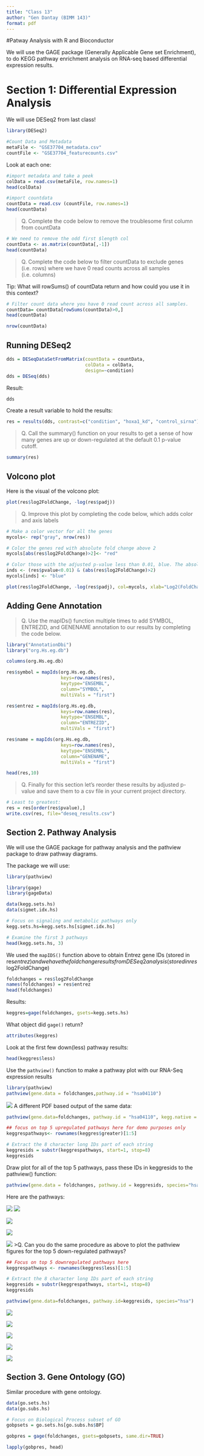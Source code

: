 ```yaml
---
title: "Class 13"
author: "Gen Dantay (BIMM 143)"
format: pdf
---
```


#Patway Analysis with R and Bioconductor

We will use the GAGE package (Generally Applicable Gene set Enrichment), to do KEGG pathway enrichment analysis on RNA-seq based differential expression results. 

# Section 1: Differential Expression Analysis 

We will use DESeq2 from last class!

```r
library(DESeq2)

#Count Data and Metadata
metaFile <- "GSE37704_metadata.csv"
countFile <- "GSE37704_featurecounts.csv"
```

Look at each one:
```r
#import metadata and take a peek 
colData = read.csv(metaFile, row.names=1)
head(colData)
```

```r
#import countdata 
countData = read.csv (countFile, row.names=1)
head(countData)
```
> Q. Complete the code below to remove the troublesome first column from countData

```r
# We need to remove the odd first $length col
countData <- as.matrix(countData[,-1])
head(countData)
```
>Q. Complete the code below to filter countData to exclude genes (i.e. rows) where we have 0 read counts across all samples (i.e. columns)

Tip: What will rowSums() of countData return and how could you use it in this context?

```r
# Filter count data where you have 0 read count across all samples. 
countData= countData[rowSums(countData)>0,]
head(countData)
```
```r
nrow(countData)
```
## Running DESeq2


```r
dds = DESeqDataSetFromMatrix(countData = countData, 
                             colData = colData, 
                             design=~condition)
dds = DESeq(dds)
```
Result: 
```r
dds
```
Create a result variable to hold the results:

```r
res = results(dds, contrast=c("condition", "hoxa1_kd", "control_sirna"))
```

> Q. Call the summary() function on your results to get a sense of how many genes are up or down-regulated at the default 0.1 p-value cutoff. 

```r
summary(res)
```

## Volcono plot

Here is the visual of the volcono plot:

```r
plot(res$log2FoldChange, -log(res$padj))
```

>Q. Improve this plot by completing the code below, which adds color and axis labels

```r
# Make a color vector for all the genes 
mycols<- rep("gray", nrow(res))

# Color the genes red with absolute fold change above 2
mycols[abs(res$log2FoldChange)>2]<- "red"

# Color those with the adjusted p-value less than 0.01, blue. The absolute fold change will be more than 2. 
inds <- (res$pvalue<0.01) & (abs(res$log2FoldChange)>2)
mycols[inds] <- "blue"

plot(res$log2FoldChange, -log(res$padj), col=mycols, xlab="Log2(FoldChange)", ylab="-Log(P-value)")
```
## Adding Gene Annotation

>Q. Use the mapIDs() function multiple times to add SYMBOL, ENTREZID, and GENENAME annotation to our results by completing the code below.


```r
library("AnnotationDbi")
library("org.Hs.eg.db")

columns(org.Hs.eg.db)

res$symbol = mapIds(org.Hs.eg.db,
                    keys=row.names(res),
                    keytype="ENSEMBL",
                    column="SYMBOL",
                    multiVals = "first")

res$entrez = mapIds(org.Hs.eg.db,
                    keys=row.names(res),
                    keytype="ENSEMBL",
                    column="ENTREZID",
                    multiVals = "first")

res$name = mapIds(org.Hs.eg.db,
                    keys=row.names(res),
                    keytype="ENSEMBL",
                    column="GENENAME",
                    multiVals = "first")

head(res,10)
```

>Q. Finally for this section let's reorder these results by adjusted p-value and save them to a csv file in your current project directory.

```r
# Least to greatest:
res = res[order(res$pvalue),]
write.csv(res, file="deseq_results.csv")
```

## Section 2. Pathway Analysis 

We will use the GAGE package for pathway analysis and the pathview package to draw pathway diagrams.

The package we will use:

```r
library(pathview)
```

```r
library(gage)
library(gageData)

data(kegg.sets.hs)
data(sigmet.idx.hs)

# Focus on signaling and metabolic pathways only 
kegg.sets.hs=kegg.sets.hs[sigmet.idx.hs]

# Examine the first 3 pathways 
head(kegg.sets.hs, 3)
```
We used the `mapIDS()` function above to obtain Entrez gene IDs (stored in res$entrez) and we have the fold change results from DESeq2 analysis (stored in res$log2FoldChange)

```r
foldchanges = res$log2FoldChange
names(foldchanges) = res$entrez
head(foldchanges)
```
Results: 
```r
keggres=gage(foldchanges, gsets=kegg.sets.hs)
```

What object did `gage()` return?
```r
attributes(keggres)
```
Look at the first few down(less) pathway results:
```r
head(keggres$less)
```
Use the `pathview()` function to make a pathway plot with our RNA-Seq expression results 
```r
library(pathview)
pathview(gene.data = foldchanges,pathway.id = "hsa04110")
```
![](hsa04110.pathview.png)
A different PDF based output of the same data:
```r
pathview(gene.data=foldchanges, pathway.id = "hsa04110", kegg.native = FALSE)
```
```r
## focus on top 5 upregulated pathways here for demo purposes only
keggrespathways<- rownames(keggres$greater)[1:5]
```
```r
# Extract the 8 character long IDs part of each string 
keggresids = substr(keggrespathways, start=1, stop=8)
keggresids
```
Draw plot for all of the top 5 pathways, pass these IDs in keggresids to the pathview() function:

```r
pathview(gene.data = foldchanges, pathway.id = keggresids, species="hsa")
```

Here are the pathways:

![](hsa04640.pathview.png)
![](hsa04630.pathview.png)

![](hsa00140.pathview.png)

![](hsa04142.pathview.png)

![](hsa04330.pathview.png)
>Q. Can you do the same procedure as above to plot the pathview figures for the top 5 down-regulated pathways?

```r
## Focus on top 5 downregulated pathways here
keggrespathways <- rownames(keggres$less)[1:5]

# Extract the 8 character long IDs part of each string
keggresids = substr(keggrespathways, start=1, stop=8)
keggresids

pathview(gene.data=foldchanges, pathway.id=keggresids, species="hsa")
```
![](hsa04110.pathview.png)

![](hsa03030.pathview.png)

![](hsa03013.pathview.png)

![](hsa03440.pathview.png)

![](hsa04114.pathview.png)

## Section 3. Gene Ontology (GO)

Similar procedure with gene ontology.
```r
data(go.sets.hs)
data(go.subs.hs)

# Focus on Biological Process subset of GO
gobpsets = go.sets.hs[go.subs.hs$BP]

gobpres = gage(foldchanges, gsets=gobpsets, same.dir=TRUE)

lapply(gobpres, head)
```

